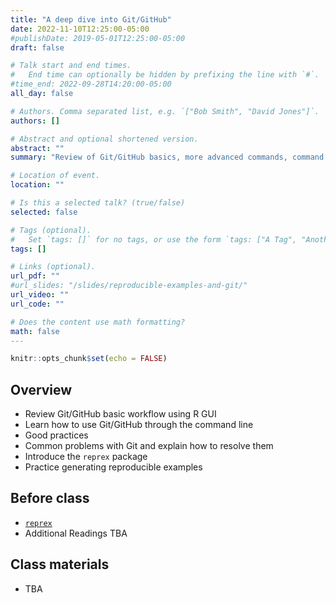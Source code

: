 ```yaml
---
title: "A deep dive into Git/GitHub"
date: 2022-11-10T12:25:00-05:00
#publishDate: 2019-05-01T12:25:00-05:00
draft: false

# Talk start and end times.
#   End time can optionally be hidden by prefixing the line with `#`.
#time_end: 2022-09-28T14:20:00-05:00
all_day: false

# Authors. Comma separated list, e.g. `["Bob Smith", "David Jones"]`.
authors: []

# Abstract and optional shortened version.
abstract: ""
summary: "Review of Git/GitHub basics, more advanced commands, command line, good practices."

# Location of event.
location: ""

# Is this a selected talk? (true/false)
selected: false

# Tags (optional).
#   Set `tags: []` for no tags, or use the form `tags: ["A Tag", "Another Tag"]` for one or more tags.
tags: []

# Links (optional).
url_pdf: ""
#url_slides: "/slides/reproducible-examples-and-git/"
url_video: ""
url_code: ""

# Does the content use math formatting?
math: false
---
```


```r
knitr::opts_chunk$set(echo = FALSE)
```

## Overview

* Review Git/GitHub basic workflow using R GUI
* Learn how to use Git/GitHub through the command line
* Good practices 
* Common problems with Git and explain how to resolve them
* Introduce the `reprex` package
* Practice generating reproducible examples

## Before class

* [`reprex`](https://reprex.tidyverse.org/)
* Additional Readings TBA

## Class materials

* TBA

<!--
* [Generating a reproducible example](/notes/reproducible-examples/)
* [Recovering from common Git predicaments](/notes/common-git-problems/)
-->

<!--
* Complete the [generating reproducible research homework assignment](/homework/reproducible-research/)
-->
